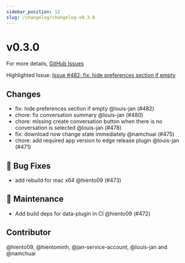 ```yaml
---
sidebar_position: 12
slug: /changelog/changelog-v0.3.0
---
```

# v0.3.0

For more details, [GitHub Issues](https://github.com/janhq/jan/releases/tag/v0.3.0)

Highlighted Issue:  [Issue #482: fix: hide preferences section if empty](https://github.com/janhq/jan/pull/482)

## Changes

- fix: hide preferences section if empty @louis-jan (#482)
- chore: fix conversation summary @louis-jan (#480)
- chore: missing create conversation button when there is no conversation is selected @louis-jan (#478)
- fix: download now change state immediately @namchuai (#475)
- chore: add required app version to edge release plugin @louis-jan (#471)

## 🐛 Bug Fixes

- add rebuild for mac x64 @hiento09 (#473)

## 🧰 Maintenance

- Add build deps for data-plugin in CI @hiento09 (#472)

## Contributor

@hiento09, @hientominh, @jan-service-account, @louis-jan and @namchuai

